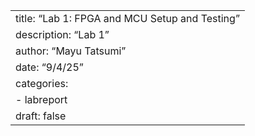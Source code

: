 ---
title: "Lab 1: FPGA and MCU Setup and Testing"
description: "Lab 1"
author: "Mayu Tatsumi"
date: "9/4/25"
categories:
  - labreport
draft: false
---
